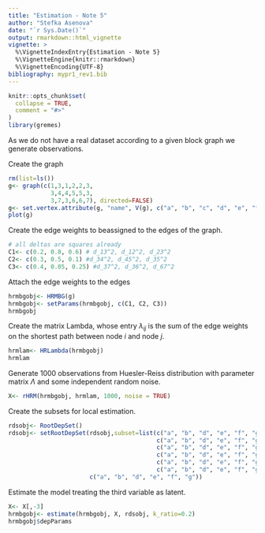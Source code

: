 ```yaml
---
title: "Estimation - Note 5"
author: "Stefka Asenova"
date: "`r Sys.Date()`"
output: rmarkdown::html_vignette
vignette: >
  %\VignetteIndexEntry{Estimation - Note 5}
  %\VignetteEngine{knitr::rmarkdown}
  %\VignetteEncoding{UTF-8}
bibliography: mypr1_rev1.bib
---
```


```r
knitr::opts_chunk$set(
  collapse = TRUE,
  comment = "#>"
)
library(gremes)

```

As we do not have a real dataset according to a given block graph we generate observations.

Create the graph
```r
rm(list=ls())
g<- graph(c(1,3,1,2,2,3,
            3,4,4,5,5,3,
            3,7,3,6,6,7), directed=FALSE)
g<- set.vertex.attribute(g, "name", V(g), c("a", "b", "c", "d", "e", "f", "g"))
plot(g)

```

Create the edge weights to beassigned to the edges of the graph.
```r
# all deltas are squares already
C1<- c(0.2, 0.8, 0.6) # d_13^2, d_12^2, d_23^2
C2<- c(0.3, 0.5, 0.1) #d_34^2, d_45^2, d_35^2
C3<- c(0.4, 0.05, 0.25) #d_37^2, d_36^2, d_67^2

```

Attach the edge weights to the edges 
```r
hrmbgobj<- HRMBG(g)
hrmbgobj<- setParams(hrmbgobj, c(C1, C2, C3))
hrmbgobj

```

Create the matrix Lambda, whose entry $\lambda_{ij}$ is the sum of the edge weights on the shortest path between 
node $i$ and node $j$.
```r
hrmlam<- HRLambda(hrmbgobj)
hrmlam

```

Generate 1000 observations from Huesler-Reiss distribution with parameter matrix $\Lambda$ and some independent
random noise.
```r
X<- rHRM(hrmbgobj, hrmlam, 1000, noise = TRUE)

```

Create the subsets for local estimation.
```r
rdsobj<- RootDepSet()
rdsobj<- setRootDepSet(rdsobj,subset=list(c("a", "b", "d", "e", "f", "g"),
                                          c("a", "b", "d", "e", "f", "g"),
                                          c("a", "b", "d", "e", "f", "g"),
                                          c("a", "b", "d", "e", "f", "g"),
                                          c("a", "b", "d", "e", "f", "g"),
                                          c("a", "b", "d", "e", "f", "g")), 
                       c("a", "b", "d", "e", "f", "g"))
```

Estimate the model treating the third variable as latent.
```r
X<- X[,-3]
hrmbgobj<- estimate(hrmbgobj, X, rdsobj, k_ratio=0.2)
hrmbgobj$depParams

```
